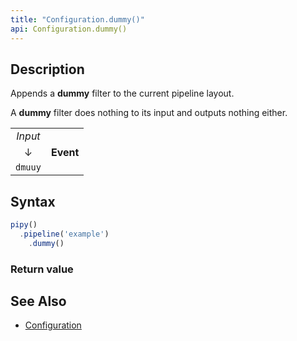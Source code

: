 ```yaml
---
title: "Configuration.dummy()"
api: Configuration.dummy()
---
```


## Description

Appends a **dummy** filter to the current pipeline layout.

A **dummy** filter does nothing to its input and outputs nothing either.

|          |           |
|:--------:|:---------:|
| _Input_  |           |
| ↓        | **Event** |
| `dmuuy`  |           |

## Syntax

``` js
pipy()
  .pipeline('example')
    .dummy()
```

### Return value

<ReturnValue/>

## See Also

* [Configuration](/reference/api/Configuration)
